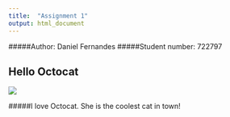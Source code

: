 ```yaml
---
title:  "Assignment 1"
output: html_document
---
```




#####Author: Daniel Fernandes 
#####Student number: 722797

<H2>Hello Octocat</H2>

![](https://dl.dropboxusercontent.com/u/11805474/painblogr/biostats/assignments/octocat.png)

#####I love Octocat. She is the coolest cat in town!